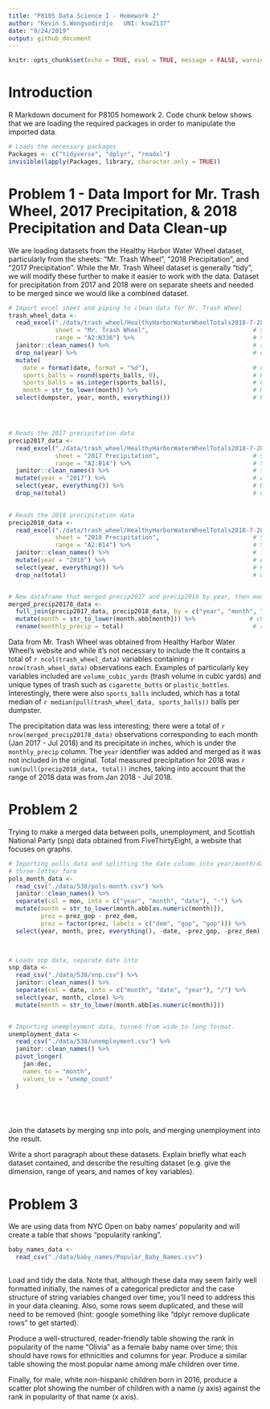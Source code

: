 ```yaml
---
title: "P8105 Data Science I - Homework 2"
author: "Kevin S.Wongsodirdjo   UNI: ksw2137"
date: "9/24/2019"
output: github_document
---
```


```r
knitr::opts_chunk$set(echo = TRUE, eval = TRUE, message = FALSE, warning = FALSE)
```

# Introduction
R Markdown document for P8105 homework 2. Code chunk below shows that we are loading the required packages in order to manipulate the imported data.

```r

# Loads the necessary packages
Packages <- c("tidyverse", "dplyr", "readxl")
invisible(lapply(Packages, library, character.only = TRUE))

```


# Problem 1 - Data Import for Mr. Trash Wheel, 2017 Precipitation, & 2018 Precipitation and Data Clean-up
We are loading datasets from the Healthy Harbor Water Wheel dataset, particularly from the sheets: "Mr. Trash Wheel", "2018 Precipitation", and "2017 Precipitation". While the Mr. Trash Wheel dataset is generally "tidy", we will modify these further to make it easier to work with the data. Dataset for precipitation from 2017 and 2018 were on separate sheets and needed to be merged since we would like a combined dataset. 

```r

# Import excel sheet and piping to clean data for Mr. Trash Wheel
trash_wheel_data <- 
  read_excel("./data/trash_wheel/HealthyHarborWaterWheelTotals2018-7-28.xlsx",
             sheet = "Mr. Trash Wheel",                             # Specifies which sheet to read
             range = "A2:N336") %>%                                 # Specifies the cells imported
  janitor::clean_names() %>%                                        # renames column titles as x_y and lowercases
  drop_na(year) %>%                                                 # drops any rows containing NA in "year" column
  mutate(
    date = format(date, format = "%d"),                             # Changes the date format from %y%m%d to %d
    sports_balls = round(sports_balls, 0),                          # Rounds the numbers in sports_balls to integers
    sports_balls = as.integer(sports_balls),                        # Converts type from double to integers
    month = str_to_lower(month)) %>%                                # Makes months to have lowercases
  select(dumpster, year, month, everything())                       # Re-arranges the column to be "tidier"




# Reads the 2017 precipitation data
precip2017_data <- 
  read_excel("./data/trash_wheel/HealthyHarborWaterWheelTotals2018-7-28.xlsx", 
             sheet = "2017 Precipitation",                          # Specifies the sheet
             range = "A2:B14") %>%                                  # Specifies range of cells to be read
  janitor::clean_names() %>%                                        # turns column names to lowercases
  mutate(year = "2017") %>%                                         # Adds year column
  select(year, everything()) %>%                                    # Re-arrange so year is 1st column
  drop_na(total)                                                    # drops any blank cells in "total" column
  

# Reads the 2018 precipitation data    
precip2018_data <- 
  read_excel("./data/trash_wheel/HealthyHarborWaterWheelTotals2018-7-28.xlsx", 
             sheet = "2018 Precipitation",                          # Specifies the sheet
             range = "A2:B14") %>%                                  # Specifies range of cells to be read
  janitor::clean_names() %>%                                        # turns column names to lowercases
  mutate(year = "2018") %>%                                         # Adds year column
  select(year, everything()) %>%                                    # Re-arrange so year is 1st column 
  drop_na(total)                                                    # drops any blank cells in "total" column


# New dataframe that merged precip2017 and precip2018 by year, then month, then "total". 
merged_precip20178_data <- 
  full_join(precip2017_data, precip2018_data, by = c("year", "month", "total")) %>% 
  mutate(month = str_to_lower(month.abb[month])) %>%               # changes month from "1" to "january" and so on
  rename(monthly_precip = total)                                    # renames the total column to monthly_precip

```

Data from Mr. Trash Wheel was obtained from Healthy Harbor Water Wheel's website and while it's not necessary to include the It contains a total of `r ncol(trash_wheel_data)` variables containing `r nrow(trash_wheel_data)` observations each. Examples of particularly key variables included are `volume_cubic_yards` (trash volume in cubic yards) and unique types of trash such as `cigarette_butts` or `plastic_bottles`. Interestingly, there were also `sports_balls` included, which has a total median of `r median(pull(trash_wheel_data, sports_balls))` balls per dumpster. 

The precipitation data was less interesting; there were a total of `r nrow(merged_precip20178_data)` observations corresponding to each month (Jan 2017 - Jul 2018) and its precipitate in inches, which is under the `monthly_precip` column. The `year` identifier was added and merged as it was not included in the original. Total measured precipitation for 2018 was `r sum(pull(precip2018_data, total))` inches, taking into account that the range of 2018 data was from Jan 2018 - Jul 2018.

# Problem 2
Trying to make a merged data between polls, unemployment, and Scottish National Party (snp) data obtained from FiveThirtyEight, a website that focuses on graphs.

```r

# Importing polls data and splitting the date column into year/month/date. Also changed month from numeric to 
# three-letter form
pols_month_data <- 
  read_csv("./data/538/pols-month.csv") %>% 
  janitor::clean_names() %>% 
  separate(col = mon, into = c("year", "month", "date"), "-") %>% 
  mutate(month = str_to_lower(month.abb[as.numeric(month)]),
         prez = prez_gop - prez_dem,
         prez = factor(prez, labels = c("dem", "gop", "gop"))) %>% 
  select(year, month, prez, everything(), -date, -prez_gop, -prez_dem)
  


# Loads snp data, separate date into 
snp_data <- 
  read_csv("./data/538/snp.csv") %>% 
  janitor::clean_names() %>% 
  separate(col = date, into = c("month", "date", "year"), "/") %>% 
  select(year, month, close) %>% 
  mutate(month = str_to_lower(month.abb[as.numeric(month)]))


# Importing unemployment data, turned from wide to long format.
unemployment_data <- 
  read_csv("./data/538/unemployment.csv") %>% 
  janitor::clean_names() %>% 
  pivot_longer(
    jan:dec,
    names_to = "month",
    values_to = "unemp_count"
  )



  
```



Join the datasets by merging snp into pols, and merging unemployment into the result.

Write a short paragraph about these datasets. Explain briefly what each dataset contained, and describe the resulting dataset (e.g. give the dimension, range of years, and names of key variables).


# Problem 3
We are using data from NYC Open on baby names' popularity and will create a table that shows "popularity ranking". 

```r

baby_names_data <-
  read_csv("./data/baby_names/Popular_Baby_Names.csv") 
  

```

Load and tidy the data. Note that, although these data may seem fairly well formatted initially, the names of a categorical predictor and the case structure of string variables changed over time; you’ll need to address this in your data cleaning. Also, some rows seem duplicated, and these will need to be removed (hint: google something like “dplyr remove duplicate rows” to get started).

Produce a well-structured, reader-friendly table showing the rank in popularity of the name “Olivia” as a female baby name over time; this should have rows for ethnicities and columns for year. Produce a similar table showing the most popular name among male children over time.

Finally, for male, white non-hispanic children born in 2016, produce a scatter plot showing the number of children with a name (y axis) against the rank in popularity of that name (x axis).


